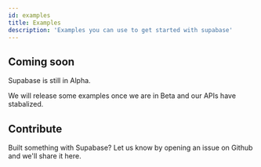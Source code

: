 ```yaml
---
id: examples
title: Examples
description: 'Examples you can use to get started with supabase'
---
```


## Coming soon 

Supabase is still in Alpha. 

We will release some examples once we are in Beta and our APIs have stabalized.

## Contribute

Built something with Supabase? Let us know by opening an issue on Github and we'll share it here.
